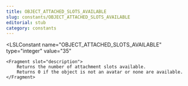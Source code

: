 ```yaml
---
title: OBJECT_ATTACHED_SLOTS_AVAILABLE
slug: constants/OBJECT_ATTACHED_SLOTS_AVAILABLE
editorial: stub
category: constants
---
```


<LSLConstant
	name="OBJECT_ATTACHED_SLOTS_AVAILABLE"
	type="integer"
	value="35"
>
	<Fragment slot="description">
		Returns the number of attachment slots available.
		Returns 0 if the object is not an avatar or none are available.
	</Fragment>
</LSLConstant>
